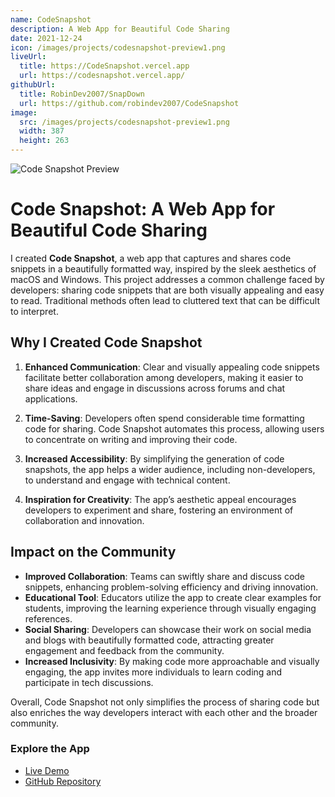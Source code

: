 ```yaml
---
name: CodeSnapshot
description: A Web App for Beautiful Code Sharing
date: 2021-12-24
icon: /images/projects/codesnapshot-preview1.png
liveUrl:
  title: https://CodeSnapshot.vercel.app
  url: https://codesnapshot.vercel.app/
githubUrl:
  title: RobinDev2007/SnapDown
  url: https://github.com/robindev2007/CodeSnapshot
image:
  src: /images/projects/codesnapshot-preview1.png
  width: 387
  height: 263
---
```


![Code Snapshot Preview](/images/projects/codesnapshot-preview1.png)

# Code Snapshot: A Web App for Beautiful Code Sharing

I created **Code Snapshot**, a web app that captures and shares code snippets in a beautifully formatted way, inspired by the sleek aesthetics of macOS and Windows. This project addresses a common challenge faced by developers: sharing code snippets that are both visually appealing and easy to read. Traditional methods often lead to cluttered text that can be difficult to interpret.

## Why I Created Code Snapshot

1. **Enhanced Communication**: Clear and visually appealing code snippets facilitate better collaboration among developers, making it easier to share ideas and engage in discussions across forums and chat applications.

2. **Time-Saving**: Developers often spend considerable time formatting code for sharing. Code Snapshot automates this process, allowing users to concentrate on writing and improving their code.

3. **Increased Accessibility**: By simplifying the generation of code snapshots, the app helps a wider audience, including non-developers, to understand and engage with technical content.

4. **Inspiration for Creativity**: The app’s aesthetic appeal encourages developers to experiment and share, fostering an environment of collaboration and innovation.

## Impact on the Community

- **Improved Collaboration**: Teams can swiftly share and discuss code snippets, enhancing problem-solving efficiency and driving innovation.
- **Educational Tool**: Educators utilize the app to create clear examples for students, improving the learning experience through visually engaging references.
- **Social Sharing**: Developers can showcase their work on social media and blogs with beautifully formatted code, attracting greater engagement and feedback from the community.
- **Increased Inclusivity**: By making code more approachable and visually engaging, the app invites more individuals to learn coding and participate in tech discussions.

Overall, Code Snapshot not only simplifies the process of sharing code but also enriches the way developers interact with each other and the broader community.

### Explore the App

- [Live Demo](https://2rsconverter.vercel.app)
- [GitHub Repository](https://github.com/robindev2007/2rs-file-converter)
